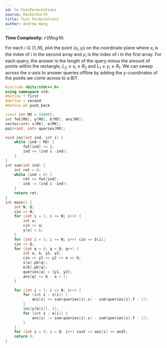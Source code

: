 ```yaml
---
id: he-TwinPermutations
source: HackerEarth
title: Twin Permutations
author: Andrew Wang
---
```


<Spoiler title =  "Solution">

**Time Complexity:** $\mathcal{O}(N\log{N})$

For each $i \in [1, N]$, plot the point $(x_i, y_i)$ on the coordinate plane
where $x_i$ is the index of $i$ in the second array and $y_i$ is the index of
$i$ in the first array. For each query, the answer is the length of the query
minus the amount of points within the rectangle, $L_2 \le x_i \le R_2$ and
$L_1 \le y_i \le R_1$. We can sweep across the $x$-axis to answer queries
offline by adding the $y$-coordinates of the points we come across to a BIT.

```cpp
#include <bits/stdc++.h>
using namespace std;
#define f first
#define s second
#define pb push_back

const int MX = 100005;
int fwt[MX], y[MX], b[MX], ans[MX];
vector<int> s[MX], e[MX];
pair<int, int> queries[MX];

void inc(int ind, int i) {
	while (ind < MX) {
		fwt[ind] += i;
		ind += (ind & -ind);
	}
}
int sum(int ind) {
	int ret = 0;
	while (ind > 0) {
		ret += fwt[ind];
		ind -= (ind & -ind);
	}
	return ret;
}
int main() {
	int N, Q;
	cin >> N;
	for (int i = 1; i <= N; i++) {
		int a;
		cin >> a;
		y[a] = i;
	}
	for (int i = 1; i <= N; i++) cin >> b[i];
	cin >> Q;
	for (int q = 0; q < Q; q++) {
		int a, b, y1, y2;
		cin >> y1 >> y2 >> a >> b;
		s[a].pb(q);
		e[b].pb(q);
		queries[q] = {y1, y2};
		ans[q] += b - a + 1;
	}

	for (int i = 1; i <= N; i++) {
		for (int z : s[i]) {
			ans[z] += sum(queries[z].s) - sum(queries[z].f - 1);
		}
		inc(y[b[i]], 1);
		for (int z : e[i]) {
			ans[z] -= sum(queries[z].s) - sum(queries[z].f - 1);
		}
	}
	for (int i = 0; i < Q; i++) cout << ans[i] << endl;
	return 0;
}
```

</Spoiler>
